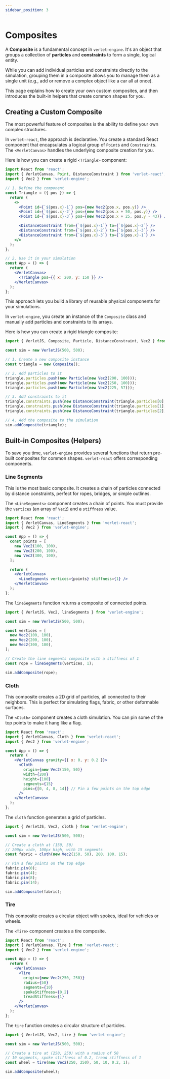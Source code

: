 ```yaml
---
sidebar_position: 3
---
```


# Composites

A **Composite** is a fundamental concept in `verlet-engine`. It's an object that groups a collection of **particles** and **constraints** to form a single, logical entity.

While you can add individual particles and constraints directly to the simulation, grouping them in a composite allows you to manage them as a single unit (e.g., add or remove a complex object like a car all at once).

This page explains how to create your own custom composites, and then introduces the built-in helpers that create common shapes for you.


## Creating a Custom Composite

The most powerful feature of composites is the ability to define your own complex structures.

<Tabs groupId="lang">
  <TabItem value="react" label="React">

  In `verlet-react`, the approach is declarative. You create a standard React component that encapsulates a logical group of `Point`s and `Constraint`s. The `<VerletCanvas>` handles the underlying composite creation for you.

  Here is how you can create a rigid `<Triangle>` component:

  ```jsx
  import React from 'react';
  import { VerletCanvas, Point, DistanceConstraint } from 'verlet-react';
  import { Vec2 } from 'verlet-engine';

  // 1. Define the component
  const Triangle = ({ pos }) => {
    return (
      <>
        <Point id={`${pos.x}-1`} pos={new Vec2(pos.x, pos.y)} />
        <Point id={`${pos.x}-2`} pos={new Vec2(pos.x + 50, pos.y)} />
        <Point id={`${pos.x}-3`} pos={new Vec2(pos.x + 25, pos.y - 43)} />

        <DistanceConstraint from={`${pos.x}-1`} to={`${pos.x}-2`} />
        <DistanceConstraint from={`${pos.x}-2`} to={`${pos.x}-3`} />
        <DistanceConstraint from={`${pos.x}-3`} to={`${pos.x}-1`} />
      </>
    );
  };

  // 2. Use it in your simulation
  const App = () => {
    return (
      <VerletCanvas>
        <Triangle pos={{ x: 200, y: 150 }} />
      </VerletCanvas>
    );
  };
  ```
  This approach lets you build a library of reusable physical components for your simulations.

  </TabItem>
  <TabItem value="js" label="JavaScript">

  In `verlet-engine`, you create an instance of the `Composite` class and manually add particles and constraints to its arrays.

  Here is how you can create a rigid triangle composite:

  ```javascript
  import { VerletJS, Composite, Particle, DistanceConstraint, Vec2 } from 'verlet-engine';

  const sim = new VerletJS(500, 500);

  // 1. Create a new composite instance
  const triangle = new Composite();

  // 2. Add particles to it
  triangle.particles.push(new Particle(new Vec2(200, 100)));
  triangle.particles.push(new Particle(new Vec2(250, 100)));
  triangle.particles.push(new Particle(new Vec2(225, 57)));

  // 3. Add constraints to it
  triangle.constraints.push(new DistanceConstraint(triangle.particles[0], triangle.particles[1]));
  triangle.constraints.push(new DistanceConstraint(triangle.particles[1], triangle.particles[2]));
  triangle.constraints.push(new DistanceConstraint(triangle.particles[2], triangle.particles[0]));

  // 4. Add the composite to the simulation
  sim.addComposite(triangle);
  ```

  </TabItem>
</Tabs>

## Built-in Composites (Helpers)

To save you time, `verlet-engine` provides several functions that return pre-built composites for common shapes. `verlet-react` offers corresponding components.

### Line Segments

This is the most basic composite. It creates a chain of particles connected by distance constraints, perfect for ropes, bridges, or simple outlines.

<Tabs groupId="lang">
  <TabItem value="react" label="React">

  The `<LineSegments>` component creates a chain of points. You must provide the `vertices` (an array of `Vec2`) and a `stiffness` value.

  ```jsx
  import React from 'react';
  import { VerletCanvas, LineSegments } from 'verlet-react';
  import { Vec2 } from 'verlet-engine';

  const App = () => {
    const points = [
      new Vec2(100, 100),
      new Vec2(200, 100),
      new Vec2(300, 100),
    ];

    return (
      <VerletCanvas>
        <LineSegments vertices={points} stiffness={1} />
      </VerletCanvas>
    );
  };
  ```

  </TabItem>
  <TabItem value="js" label="JavaScript">

  The `lineSegments` function returns a composite of connected points.

  ```javascript
  import { VerletJS, Vec2, lineSegments } from 'verlet-engine';

  const sim = new VerletJS(500, 500);

  const vertices = [
    new Vec2(100, 100),
    new Vec2(200, 100),
    new Vec2(300, 100),
  ];

  // Create the line segments composite with a stiffness of 1
  const rope = lineSegments(vertices, 1);
  
  sim.addComposite(rope);
  ```

  </TabItem>
</Tabs>

### Cloth

This composite creates a 2D grid of particles, all connected to their neighbors. This is perfect for simulating flags, fabric, or other deformable surfaces.

<Tabs groupId="lang">
  <TabItem value="react" label="React">

  The `<Cloth>` component creates a cloth simulation. You can pin some of the top points to make it hang like a flag.

  ```jsx
  import React from 'react';
  import { VerletCanvas, Cloth } from 'verlet-react';
  import { Vec2 } from 'verlet-engine';

  const App = () => {
    return (
      <VerletCanvas gravity={{ x: 0, y: 0.2 }}>
        <Cloth
          origin={new Vec2(150, 50)}
          width={200}
          height={100}
          segments={15}
          pins={[0, 4, 8, 14]} // Pin a few points on the top edge
        />
      </VerletCanvas>
    );
  };
  ```

  </TabItem>
  <TabItem value="js" label="JavaScript">

  The `cloth` function generates a grid of particles.

  ```javascript
  import { VerletJS, Vec2, cloth } from 'verlet-engine';

  const sim = new VerletJS(500, 500);

  // Create a cloth at (150, 50)
  // 200px wide, 100px high, with 15 segments
  const fabric = cloth(new Vec2(150, 50), 200, 100, 15);

  // Pin a few points on the top edge
  fabric.pin(0);
  fabric.pin(4);
  fabric.pin(8);
  fabric.pin(14);

  sim.addComposite(fabric);
  ```

  </TabItem>
</Tabs>

### Tire

This composite creates a circular object with spokes, ideal for vehicles or wheels.

<Tabs groupId="lang">
  <TabItem value="react" label="React">

  The `<Tire>` component creates a tire composite.

  ```jsx
  import React from 'react';
  import { VerletCanvas, Tire } from 'verlet-react';
  import { Vec2 } from 'verlet-engine';

  const App = () => {
    return (
      <VerletCanvas>
        <Tire
          origin={new Vec2(250, 250)}
          radius={50}
          segments={10}
          spokeStiffness={0.2}
          treadStiffness={1}
        />
      </VerletCanvas>
    );
  };
  ```

  </TabItem>
  <TabItem value="js" label="JavaScript">

  The `tire` function creates a circular structure of particles.

  ```javascript
  import { VerletJS, Vec2, tire } from 'verlet-engine';

  const sim = new VerletJS(500, 500);

  // Create a tire at (250, 250) with a radius of 50
  // 10 segments, spoke stiffness of 0.2, tread stiffness of 1
  const wheel = tire(new Vec2(250, 250), 50, 10, 0.2, 1);
  
  sim.addComposite(wheel);
  ```

  </TabItem>
</Tabs>
